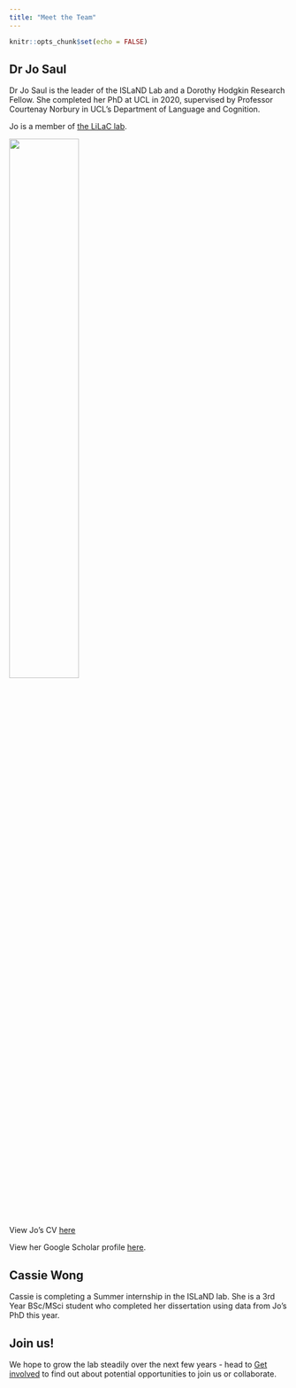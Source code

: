 ```yaml
---
title: "Meet the Team"
---
```


```r
knitr::opts_chunk$set(echo = FALSE)
```

## Dr Jo Saul

Dr Jo Saul is the leader of the ISLaND Lab and a Dorothy Hodgkin Research Fellow. She completed her PhD at UCL in 2020, supervised by Professor Courtenay Norbury in UCL's Department of Language and Cognition.

Jo is a member of [the LiLaC lab](http://www.lilac-lab.org/).

![](images/Profile.jpg){width=50%}

View Jo's CV [here](www/CV_web.pdf)

View her Google Scholar profile [here](https://scholar.google.com/citations?view_op=list_works&hl=en&user=lOhuIhkAAAAJ).

## Cassie Wong

Cassie is completing a Summer internship in the ISLaND lab. She is a 3rd Year BSc/MSci student who completed her dissertation using data from Jo's PhD this year.

## Join us!

We hope to grow the lab steadily over the next few years - head to [Get involved](https://josaul14.github.io/get-involved.html) to find out about potential opportunities to join us or collaborate.